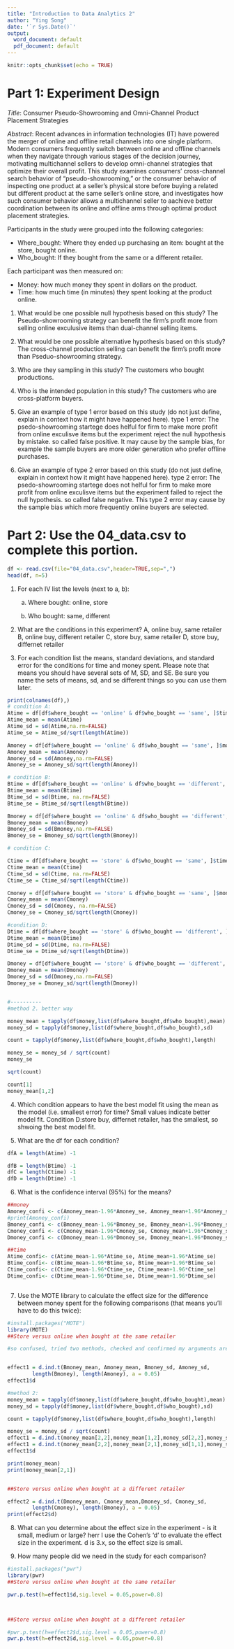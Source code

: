 ```yaml
---
title: "Introduction to Data Analytics 2"
author: "Ying Song"
date: '`r Sys.Date()`'
output:
  word_document: default
  pdf_document: default
---
```


```r
knitr::opts_chunk$set(echo = TRUE)
```

# Part 1: Experiment Design

*Title*: Consumer Pseudo-Showrooming and Omni-Channel Product Placement Strategies

*Abstract*: Recent advances in information technologies (IT) have powered the merger of online and offline retail channels into one single platform. Modern consumers frequently switch between online and offline channels when they navigate through various stages of the decision journey, motivating multichannel sellers to develop omni-channel strategies that optimize their overall profit. This study examines consumers' cross-channel search behavior of "pseudo-showrooming," or the consumer behavior of inspecting one product at a seller's physical store before buying a related but different product at the same seller’s online store, and investigates how such consumer behavior allows a multichannel seller to aachieve better coordination between its online and offline arms through optimal product placement strategies.

Participants in the study were grouped into the following categories: 

  - Where_bought: Where they ended up purchasing an item: bought at the store, bought online. 
  - Who_bought: If they bought from the same or a different retailer. 

Each participant was then measured on:

  - Money: how much money they spent in dollars on the product.
  - Time: how much time (in minutes) they spent looking at the product online. 

1)	What would be one possible null hypothesis based on this study?
    The Pseudo-showrooming strategy can benefit the firm's profit more from selling online exculusive items than dual-channel selling items. 

2)	What would be one possible alternative hypothesis based on this study?
    The cross-channel production selling can benefit the firm's profit more than Pseduo-showrooming strategy. 
    
3)	Who are they sampling in this study?
    The customers who bought productions.

4)	Who is the intended population in this study?
    The customers who are cross-platform buyers.

5)	Give an example of type 1 error based on this study (do not just define, explain in context how it might have happened here).
    type 1 error: The psedo-showrooming startege does helful for firm to make more profit from online exculisve items but the experiment reject the null hypothesis by mistake. so called false positive. It may cause by the sample bias, for example the sample buyers are more older generation who prefer offline purchases. 
    
6)	Give an example of type 2 error based on this study (do not just define, explain in context how it might have happened here).
    type 2 error: The psedo-showrooming startege does not helful for firm to make more profit from online exculisve items but the experiment failed to reject the null hypothesis. so called false negative. This type 2 error may cause by the sample bias which more frequently online buyers are selected. 

# Part 2: Use the 04_data.csv to complete this portion.

```r
df <- read.csv(file="04_data.csv",header=TRUE,sep=",")
head(df, n=5)
```

1)	For each IV list the levels (next to a, b):

    a.	Where bought: online, store

    b.	Who bought: same, different
    
2)	What are the conditions in this experiment?
    A, online buy, same retailer
    B, online buy, different retailer
    C, store buy, same retailer
    D, store buy, differnet retailer 

3)	For each condition list the means, standard deviations, and standard error for the conditions for time and money spent. Please note that means you should have several sets of M, SD, and SE. Be sure you name the sets of means, sd, and se different things so you can use them later.

```r
print(colnames(df),)
# condition A:
Atime = df[df$where_bought == 'online' & df$who_bought == 'same', ]$time
Atime_mean = mean(Atime)
Atime_sd = sd(Atime,na.rm=FALSE)
Atime_se = Atime_sd/sqrt(length(Atime))

Amoney = df[df$where_bought == 'online' & df$who_bought == 'same', ]$money
Amoney_mean = mean(Amoney)
Amoney_sd = sd(Amoney,na.rm=FALSE)
Amoney_se = Amoney_sd/sqrt(length(Amoney))

# condition B:
Btime = df[df$where_bought == 'online' & df$who_bought == 'different', ]$time
Btime_mean = mean(Btime)
Btime_sd = sd(Btime, na.rm=FALSE)
Btime_se = Btime_sd/sqrt(length(Btime))

Bmoney = df[df$where_bought == 'online' & df$who_bought == 'different', ]$money
Bmoney_mean = mean(Bmoney)
Bmoney_sd = sd(Bmoney,na.rm=FALSE)
Bmoney_se = Bmoney_sd/sqrt(length(Bmoney))

# condition C:

Ctime = df[df$where_bought == 'store' & df$who_bought == 'same', ]$time
Ctime_mean = mean(Ctime)
Ctime_sd = sd(Ctime, na.rm=FALSE)
Ctime_se = Ctime_sd/sqrt(length(Ctime))

Cmoney = df[df$where_bought == 'store' & df$who_bought == 'same', ]$money
Cmoney_mean = mean(Cmoney)
Cmoney_sd = sd(Cmoney, na.rm=FALSE)
Cmoney_se = Cmoney_sd/sqrt(length(Cmoney))

#condition D:
Dtime = df[df$where_bought == 'store' & df$who_bought == 'different', ]$time
Dtime_mean = mean(Dtime)
Dtime_sd = sd(Dtime, na.rm=FALSE)
Dtime_se = Dtime_sd/sqrt(length(Dtime))

Dmoney = df[df$where_bought == 'store' & df$who_bought == 'different', ]$money
Dmoney_mean = mean(Dmoney)
Dmoney_sd = sd(Dmoney,na.rm=FALSE)
Dmoney_se = Dmoney_sd/sqrt(length(Dmoney))


#----------
#method 2. better way

money_mean = tapply(df$money,list(df$where_bought,df$who_bought),mean)
money_sd = tapply(df$money,list(df$where_bought,df$who_bought),sd)

count = tapply(df$money,list(df$where_bought,df$who_bought),length)

money_se = money_sd / sqrt(count)
money_se

sqrt(count)

count[1]
money_mean[1,2] 

```

4)	Which condition appears to have the best model fit using the mean as the model (i.e. smallest error) for time?
    Small values indicate better model fit.
    Condition D:store buy, differnet retailer,  has the smallest, so shwoing the best model fit. 
    
5)	What are the df for each condition?

```r
dfA = length(Atime) -1

dfB = length(Btime) -1
dfC = length(Ctime) -1
dfD = length(Dtime) -1

```

6)	What is the confidence interval (95%) for the means?

```r
##money
Amoney_confi <- c(Amoney_mean-1.96*Amoney_se, Amoney_mean+1.96*Amoney_se)
#print(Amoney_confi)
Bmoney_confi <- c(Bmoney_mean-1.96*Bmoney_se, Bmoney_mean+1.96*Bmoney_se)
Cmoney_confi <- c(Cmoney_mean-1.96*Cmoney_se, Cmoney_mean+1.96*Cmoney_se)
Dmoney_confi <- c(Dmoney_mean-1.96*Dmoney_se, Dmoney_mean+1.96*Dmoney_se)

##time
Atime_confi<- c(Atime_mean-1.96*Atime_se, Atime_mean+1.96*Atime_se)
Btime_confi<- c(Btime_mean-1.96*Btime_se, Btime_mean+1.96*Btime_se)
Ctime_confi<- c(Ctime_mean-1.96*Ctime_se, Ctime_mean+1.96*Ctime_se)
Dtime_confi<- c(Dtime_mean-1.96*Dtime_se, Dtime_mean+1.96*Dtime_se)



```

7)	Use the MOTE library to calculate the effect size for the difference between money spent for the following comparisons (that means you'll have to do this twice):

```r
#install.packages("MOTE")
library(MOTE)
##Store versus online when bought at the same retailer

#so confused, tried two methods, checked and confirmed my arguments are correct, not sure why the reuslt is >1.... unless I calcuate the comparison between online purchase with same versus different retailer


effect1 = d.ind.t(Bmoney_mean, Amoney_mean, Bmoney_sd, Amoney_sd,
        length(Bmoney), length(Amoney), a = 0.05)
effect1$d

#method 2: 
money_mean = tapply(df$money,list(df$where_bought,df$who_bought),mean)
money_sd = tapply(df$money,list(df$where_bought,df$who_bought),sd)

count = tapply(df$money,list(df$where_bought,df$who_bought),length)

money_se = money_sd / sqrt(count)
effect1 = d.ind.t(money_mean[2,2],money_mean[1,2],money_sd[2,2],money_sd[1,2],count[1],count[1], a = 0.05)
effect1 = d.ind.t(money_mean[2,2],money_mean[2,1],money_sd[1,1],money_sd[1,2],count[1],count[1], a = 0.05)
effect1$d

print(money_mean)
print(money_mean[2,1])


##Store versus online when bought at a different retailer

effect2 = d.ind.t(Dmoney_mean, Cmoney_mean,Dmoney_sd, Cmoney_sd,
        length(Cmoney), length(Bmoney), a = 0.05)
print(effect2$d)

```

8)	What can you determine about the effect size in the experiment - is it small, medium or large? 
    herr I use the Cohen’s ‘d’ to evaluate the effect size in the experiment. d is 3.x, so the effect size is small.

9)	How many people did we need in the study for each comparison?
```r
#install.packages("pwr")
library(pwr)
##Store versus online when bought at the same retailer

pwr.p.test(h=effect1$d,sig.level = 0.05,power=0.8)  



##Store versus online when bought at a different retailer

#pwr.p.test(h=effect2$d,sig.level = 0.05,power=0.8)
pwr.p.test(h=effect2$d,sig.level = 0.05,power=0.8)
```

